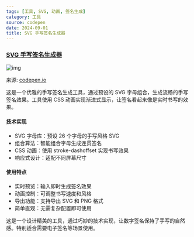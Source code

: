 ```yaml
---
tags: [工具, SVG, 动画, 签名生成]
category: 工具
source: codepen
date: 2024-09-01
title: SVG 手写签名生成器
---
```


### [SVG 手写签名生成器](https://codepen.io/kiranpate1/full/ExBpaeW)

![img](https://img.mengpeng.tech/i/2024/11/24/6742f9c8bdbf2.webp)

来源: [codepen.io](https://codepen.io/kiranpate1/full/ExBpaeW)

这是一个优雅的手写签名生成工具，通过预设的 SVG 字母组合，生成流畅的手写签名效果。工具使用 CSS 动画实现渐进式显示，让签名看起来像是实时书写的效果。

#### 技术实现
- SVG 字母库：预设 26 个字母的手写风格 SVG
- 组合算法：智能组合字母生成连贯签名
- CSS 动画：使用 stroke-dashoffset 实现书写效果
- 响应式设计：适配不同屏幕尺寸

#### 使用特点
- 实时预览：输入即时生成签名效果
- 动画控制：可调整书写速度和风格
- 导出功能：支持导出 SVG 和 PNG 格式
- 简单直观：无需复杂配置即可使用

这是一个设计精美的工具，通过巧妙的技术实现，让数字签名保持了手写的自然感。特别适合需要电子签名等场景使用。 